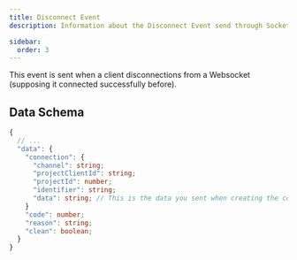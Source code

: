 ```yaml
---
title: Disconnect Event
description: Information about the Disconnect Event send through Socketless Webhook.

sidebar:
  order: 3
---
```


This event is sent when a client disconnections from a Websocket (supposing it connected successfully before).

## Data Schema

```ts
{
  // ...
  "data": {
    "connection": {
      "channel": string;
      "projectClientId": string;
      "projectId": number;
      "identifier": string;
      "data": string; // This is the data you sent when creating the connection
    }
    "code": number;
    "reason": string;
    "clean": boolean;
  }
}
```
